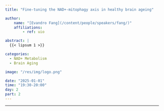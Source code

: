 ```yaml
---
title: "Fine-tuning the NAD+-mitophagy axis in healthy brain ageing"

author:
    name: "[Evandro Fang](/content/people/speakers/fang/)"
    affiliations:
        - ref: uio

abstract: |
  {{< lipsum 1 >}}

categories:
  - NAD+ Metabolism
  - Brain Aging

image: "/res/img/logo.png"

date: "2025-01-01"
time: "19:30-20:00"
day: 2
part: 2
---
```


***

<object data="/res/quarto.pdf" type="application/pdf" width="100%" height="600">
</object> 